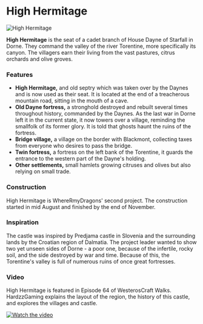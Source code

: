 

# High Hermitage

<Image src="https://cdn.sanity.io/images/1as7cn02/production/1164f4c0e41196dd4a5104a79fd849b3f65aa08d-1920x1017.jpg?w=976&h=350&fit=crop&crop=center&auto=format" alt="High Hermitage" width={976} height={350}  />

<ProjectDetails
  floatRight
  region="Dorne"
  house="House Dayne"
  type="Castle"
  status="Completed"
  warp="/warp highhermitage"
  projectLead="WhereRmyDragons"
  dateStarted="August 12, 2016"
  dateCompleted="August 12, 2016"
/>

**High Hermitage** is the seat of a cadet branch of House Dayne of Starfall in Dorne. They command the valley of the river Torentine, more specifically its canyon. The villagers earn their living from the vast pastures, citrus orchards and olive groves.  


### Features

* **High Hermitage,** and old septry which was taken over by the Daynes and is now used as their seat. It is located at the end of a treacherous mountain road, sitting in the mouth of a cave.
* **Old Dayne fortress,** a stronghold destroyed and rebuilt several times throughout history, commanded by the Daynes. As the last war in Dorne left it in the current state, it now towers over a village, reminding the smallfolk of its former glory. It is told that ghosts haunt the ruins of the fortress.
* **Bridge village,** a village on the border with Blackmont, collecting taxes from everyone who desires to pass the bridge.
* **Twin fortress,** a fortress on the left bank of the Torentine, it guards the entrance to the western part of the Dayne's holding.
* **Other settlements,** small hamlets growing citruses and olives but also relying on small trade.

### Construction

High Hermitage is WhereRmyDragons' second project. The construction started in mid August and finished by the end of November.

### Inspiration

The castle was inspired by Predjama castle in Slovenia and the surrounding lands by the Croatian region of Dalmatia. The project leader wanted to show two yet unseen sides of Dorne - a poor one, because of the infertile, rocky soil, and the side destroyed by war and time. Because of this, the Torentine's valley is full of numerous ruins of once great fortresses.

### Video

High Hermitage is featured in Episode 64 of WesterosCraft Walks. HardzzGaming explains the layout of the region, the history of this castle, and explores the villages and castle.


[![Watch the video](https://img.youtube.com/vi/pWhLwq9ehWA/0.jpg)](https://www.youtube.com/embed/pWhLwq9ehWA)